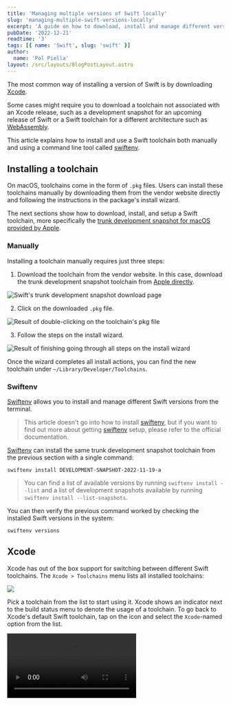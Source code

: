 ```yaml
---
title: 'Managing multiple versions of Swift locally'
slug: 'managing-multiple-swift-versions-locally'
excerpt: 'A guide on how to download, install and manage different versions of Swift.'
pubDate: '2022-12-21'
readtime: '3'
tags: [{ name: 'Swift', slug: 'swift' }]
author:
  name: 'Pol Piella'
layout: /src/layouts/BlogPostLayout.astro
---
```



The most common way of installing a version of Swift is by downloading [Xcode](https://developer.apple.com/xcode-cloud/).

Some cases might require you to download a toolchain not associated with an Xcode release, such as a development snapshot for an upcoming release of Swift or a Swift toolchain for a different architecture such as [WebAssembly](https://github.com/swiftwasm/swift/releases/tag/swift-wasm-5.7.1-RELEASE).

This article explains how to install and use a Swift toolchain both manually and using a command line tool called [swiftenv](https://github.com/kylef/swiftenv).

## Installing a toolchain

On macOS, toolchains come in the form of `.pkg` files. Users can install these toolchains manually by downloading them from the vendor website directly and following the instructions in the package's install wizard.

The next sections show how to download, install, and setup a Swift toolchain, more specifically the [trunk development snapshot for macOS provided by Apple](https://www.swift.org/download/#trunk-development-main).

### Manually

Installing a toolchain manually requires just three steps:

1. Download the toolchain from the vendor website. In this case, download the trunk development snapshot toolchain from [Apple directly](https://www.swift.org/download/#trunk-development-main).

![Swift's trunk development snapshot download page](/assets/posts/managing-multiple-swift-versions-locally/download-manually.png)

2. Click on the downloaded `.pkg` file.

![Result of double-clicking on the toolchain's pkg file](/assets/posts/managing-multiple-swift-versions-locally/click-manually.png)

3. Follow the steps on the install wizard.

![Result of finishing going through all steps on the install wizard](/assets/posts/managing-multiple-swift-versions-locally/follow-manually.png)

Once the wizard completes all install actions, you can find the new toolchain under `~/Library/Developer/Toolchains`.

### Swiftenv

[Swiftenv](https://github.com/kylef/swiftenv) allows you to install and manage different Swift versions from the terminal.

> This article doesn't go into how to install [swiftenv](https://github.com/kylef/swiftenv), but if you want to find out more about getting [swiftenv](https://github.com/kylef/swiftenv) setup, please refer to the official documentation.

[Swiftenv](https://github.com/kylef/swiftenv) can install the same trunk development snapshot toolchain from the previous section with a single command:

```bash:Terminal
swiftenv install DEVELOPMENT-SNAPSHOT-2022-11-19-a
```

> You can find a list of available versions by running `swiftenv install --list` and a list of development snapshots available by running `swiftenv install --list-snapshots`.

You can then verify the previous command worked by checking the installed Swift versions in the system:

```bash:Terminal
swiftenv versions
```

## Xcode

Xcode has out of the box support for switching between different Swift toolchains. The `Xcode > Toolchains` menu lists all installed toolchains:

![](/assets/posts/managing-multiple-swift-versions-locally/select-toolchain.png)

Pick a toolchain from the list to start using it. Xcode shows an indicator next to the build status menu to denote the usage of a toolchain. To go back to Xcode's default Swift toolchain, tap on the icon and select the `Xcode`-named option from the list.

<Video src="/assets/posts/managing-multiple-swift-versions-locally/deselect.mp4" />

## Command line

[Swiftenv](https://github.com/kylef/swiftenv) provides an easy way to switch between Swift versions directly from the command line. It can select a Swift toolchain either **locally**, which selects it just for the current directory, or **globally**, which selects it system-wide:

```bash:Terminal
# Just in the current directory
# Creates a .swift-version file
swiftenv local DEVELOPMENT-SNAPSHOT-2022-11-19-a

# Sets the version of Swift system-wide
# Creates a ~/.swiftenv/version file
swiftenv global DEVELOPMENT-SNAPSHOT-2022-11-19-a
```

Any `swift` commands which run after selecting a Swift version with `swiftenv` use the correct toolchain.
